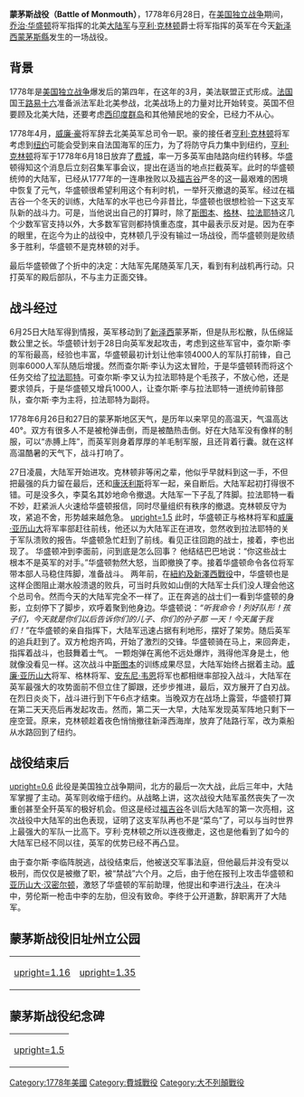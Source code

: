 {{Infobox military conflict
| conflict          = 蒙茅斯战役
| combatant1        = {{flag|United States|1777}}
| casualties1       = 官方统计：战死69人、死于中暑37人、负伤160人、失踪95人、合計361人。实际估算：500人左右 <br />
| casualties2       = 官方统计：战死65人、死于中暑59人、负伤170人、失踪14人、被俘50人、合計358人。实际估算：1134人
| strength1         = 14,300
| strength2         = 17,660
| commander1        = {{flagicon|United States|1777}} [[乔治·华盛顿|乔治·华盛顿]]
| commander2        = {{flagicon|Kingdom of Great Britain}} [[亨利·克林顿|亨利·克林顿]]
| combatant2        = {{flagcountry|Kingdom of Great Britain}}
| partof            = [[美国独立战争|美国独立战争]]
| result            = 英军撤退。
| date              = 1778年6月28日
| coordinates       = {{Coord|40.256341|-74.320899|display=title|type:adm2nd_region:US-NJ_}}
| place             = [[馬納拉潘鎮區|馬納拉潘鎮區]]、[[菲力荷镇区|菲力荷镇区]], [[蒙茅斯縣|蒙茅斯縣]], [[新泽西|新泽西]]
| caption           = ''华盛顿在蒙茅斯集结军队''<br>[[埃玛纽埃尔·洛伊茨|埃玛纽埃尔·洛伊茨]]画作
| image_size        = 300
| image             = BattleofMonmouth.jpg
}}
{{Campaignbox 費城戰役}}

'''蒙茅斯战役（Battle of Monmouth）'''，1778年6月28日，在[[美国独立战争|美国独立战争]]期间，[[乔治·华盛顿|乔治·华盛顿]]将军指挥的北美[[大陆军|大陆军]]与[[亨利·克林顿|亨利·克林顿]]爵士将军指挥的英军在今天[[新泽西|新泽西]][[蒙茅斯縣|蒙茅斯縣]]发生的一场战役。

==背景==
1778年是[[美国独立战争|美国独立战争]]爆发后的第四年，在这年的3月，美法联盟正式形成。[[法国|法国]]国王[[路易十六|路易十六]]准备派法军赴北美参战，北美战场上的力量对比开始转变。英国不但要顾及北美大陆，还要考虑[[西印度群岛|西印度群岛]]和其他殖民地的安全，已经力不从心。

1778年4月，[[威廉·豪|威廉·豪]]将军辞去北美英军总司令一职。豪的接任者[[亨利·克林顿|亨利·克林顿]]将军考虑到[[纽约|纽约]]可能会受到来自法国海军的压力，为了将防守兵力集中到纽约，[[亨利·克林顿|亨利·克林顿]]将军于1778年6月18日放弃了[[费城|费城]]，率一万多英军由陆路向纽约转移。华盛顿得知这个消息后立刻召集军事会议，提出在适当的地点拦截英军。此时的华盛顿统帅的大陆军，已经从1777年的一连串挫败以及[[福吉谷|福吉谷]]严冬的这一最艰难的困境中恢复了元气，华盛顿很希望利用这个有利时机，一举歼灭撤退的英军。经过在福吉谷一个冬天的训练，大陆军的水平也已今非昔比，华盛顿也很想检验一下这支军队新的战斗力。可是，当他说出自己的打算时，除了[[弗里德里奇·威廉·冯·斯图本|斯图本]]、[[納撒尼爾·格林|格林]]、[[拉法耶特侯爵|拉法耶特]]这几个少数军官支持以外，大多数军官则都持慎重态度，其中最表示反对是{{link-en|查尔斯·李將軍|Charles Lee (general)}}。因为在李的眼里，在迄今为止的战役中，克林顿几乎没有输过一场战役，而华盛顿则是败绩多于胜利，华盛顿不是克林顿的对手。

最后华盛顿做了个折中的决定：大陆军先尾随英军几天，看到有利战机再行动。只打英军的殿后部队，不与主力正面交锋。

==战斗经过==
6月25日大陆军得到情报，英军移动到了[[新泽西|新泽西]]蒙茅斯，但是队形松散，队伍绵延数公里之长。华盛顿计划于28日向英军发起攻击，考虑到这些军官中，查尔斯·李的军衔最高，经验也丰富，华盛顿最初计划让他率领4000人的军队打前锋，自己则率6000人军队随后增援。然而查尔斯·李认为这太冒险，于是华盛顿转而将这个任务交给了[[拉法耶特侯爵|拉法耶特]]。可查尔斯·李又认为拉法耶特是个毛孩子，不放心他，还是要求领兵，于是华盛顿又增兵1000人，让查尔斯·李与拉法耶特一道统帅前锋部队，查尔斯·李为主将，拉法耶特为副将。

1778年6月26日和27日的蒙茅斯地区天气，是历年以来罕见的高温天，气温高达40°。双方有很多人不是被枪弹击倒，而是被酷热击倒。好在大陆军没有像样的制服，可以“赤膊上阵”，而英军则身着厚厚的羊毛制军服，且还背着行囊。就在这样高温酷暑的天气下，战斗打响了。

27日凌晨，大陆军开始进攻。克林顿非等闲之辈，他似乎早就料到这一手，不但把最强的兵力留在最后，还和[[康沃利斯|康沃利斯]]将军一起，亲自断后。大陆军起初打得很不错。可是没多久，李莫名其妙地命令撤退。大陆军一下子乱了阵脚。拉法耶特一看不妙，赶紧派人火速给华盛顿报信，同时尽量组织有秩序的撤退。克林顿反守为攻，紧追不舍，形势越来越危急。
[[File:Battle_of_Monmouth_(NYPL_b13075520-422191)_cropped.jpg|upright=1.5]]
此时，华盛顿正与格林将军和[[斯特靈勳爵威廉·亞歷山大|威廉·亚历山大]]将军率部赶往前线，他还以为大陆军正在进攻，忽然收到拉法耶特的关于军队溃败的报告。华盛顿急忙赶到了前线。看见正往回跑的战士，接着，李也出现了。 华盛顿冲到李面前，问到底是怎么回事？ 他结结巴巴地说：“你这些战士根本不是英军的对手。”华盛顿勃然大怒，当即撤换了李。接着华盛顿命令各位将军带本部人马稳住阵脚，准备战斗。 两年前，在[[紐約及新澤西戰役|紐約及新澤西戰役]]中，华盛顿也是这样企图阻止潮水般溃退的败兵，可当时兵败如山倒的大陆军士兵们没人理会他这个总司令。然而今天的大陆军完全不一样了。正在奔逃的战士们一看到华盛顿的身影，立刻停下了脚步，欢呼着聚到他身边。华盛顿说：''“听我命令！列好队形！孩子们，今天就是你们以后告诉你们的儿子、你们的孙子那 一天！今天属于我们！”''在华盛顿的亲自指挥下，大陆军迅速占据有利地形，摆好了架势。随后英军的追兵赶到了。双方枪炮齐鸣，开始了激烈的交锋。华盛顿骑在马上，来回奔走，指挥着战斗，也鼓舞着士气。 一颗炮弹在离他不远处爆炸，溅得他浑身是土，他就像没看见一样。这次战斗中[[弗里德里奇·威廉·冯·斯图本|斯图本]]的训练成果尽显，大陆军始终占据着主动。[[斯特靈勳爵威廉·亞歷山大|威廉·亚历山大]]将军、格林将军、[[安东尼·韦恩|安东尼·韦恩]]将军也都相继率部投入战斗，大陆军在英军最强大的攻势面前不但立住了脚跟，还步步推进，最后，双方展开了白刃战。在烈日炎炎下，战斗进行到下午6点才结束。当晚双方在战场上露营，华盛顿打算在第二天天亮后再发起攻击。然而，第二天一大早，大陆军发现英军阵地只剩下一座空营。原来，克林顿趁着夜色悄悄撤往新泽西海岸，放弃了陆路行军，改为乘船从水路回到了纽约。

==战役结束后==
[[File:Charles_Lee_Esq'r._-_Americanischer_general-major_(cropped).jpg|upright=0.6]]
此役是美国独立战争期间，北方的最后一次大战，此后三年中，大陆军掌握了主动。英军则收缩于纽约。从战略上讲，这次战役大陆军虽然丧失了一次重创甚至全歼英军的极好机会。但这是经过[[福吉谷|福吉谷]]冬训后大陆军的第一次亮相，这次战役中大陆军的出色表现，证明了这支军队再也不是“菜鸟”了，可以与当时世界上最强大的军队一比高下。亨利·克林顿之所以连夜撤走，这也是他看到了如今的大陆军已经不同以往，英军的优势已经不再凸显。

由于查尔斯·李临阵脱逃，战役结束后，他被送交军事法庭，但他最后并没有受以极刑，而仅仅是被撤了职，被“禁战”六个月。之后，由于他在报刊上攻击华盛顿和[[亚历山大·汉密尔顿|亚历山大·汉密尔顿]]，激怒了华盛顿的军前助理{{link-en|约翰·劳伦斯|John Laurens}}，他提出和李进行[[决斗|决斗]]，在决斗中，劳伦斯一枪击中李的左肋，但没有致命。李终于公开道歉，辞职离开了大陆军。

==蒙茅斯战役旧址州立公园==

<center>
{|
|[[File:MonmouthBattleField.jpg|upright=1.16]]
|[[File:Craig_House.png|upright=1.35]]
|}
</center>

==蒙茅斯战役纪念碑==

<center>
{|
|[[File:Battle_of_Monmouth_Monument_at_Courthouse.jpg|upright=1.5]]
|}
</center>

{{喬治·華盛頓}}
[[Category:1778年美國|Category:1778年美國]]
[[Category:費城戰役|Category:費城戰役]]
[[Category:大不列顛戰役|Category:大不列顛戰役]]